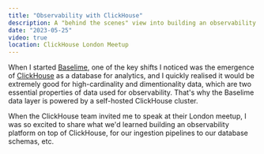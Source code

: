 ```yaml
---
title: "Observability with ClickHouse"
description: A "behind the scenes" view into building an observability solution with ClickHouse.
date: "2023-05-25"
video: true
location: ClickHouse London Meetup
---
```



When I started [Baselime](https://baselime.io), one of the key shifts I noticed was the emergence of [ClickHouse](https://clickhouse.com) as a database for analytics, and I quickly realised it would be extremely good for high-cardinality and dimentionality data, which are two essential properties of data used for observability. That's why the Baselime data layer is powered by a self-hosted ClickHouse cluster.

When the ClickHouse team invited me to speak at their London meetup, I was so excited to share what we'd learned building an observability platform on top of ClickHouse, for our ingestion pipelines to our database schemas, etc.

<BlogYoutubeVideo embed='00gW8txIP5g'></BlogYoutubeVideo>
